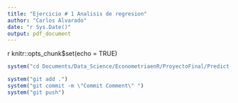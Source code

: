 ```yaml
---
title: "Ejercicio # 1 Analisis de regresion"
author: "Carlos Alvarado"
date: "r Sys.Date()"
output: pdf_document
---
```


{r setup, include=FALSE}
knitr::opts_chunk$set(echo = TRUE)

```r
system("cd Documents/Data_Science/EconometriaenR/ProyectoFinal/Predict-House-Price---Econometr-a-en-R---2023")
```

```r
system("git add .")
system("git commit -m \"Commit Comment\" ")
system("git push")
```


